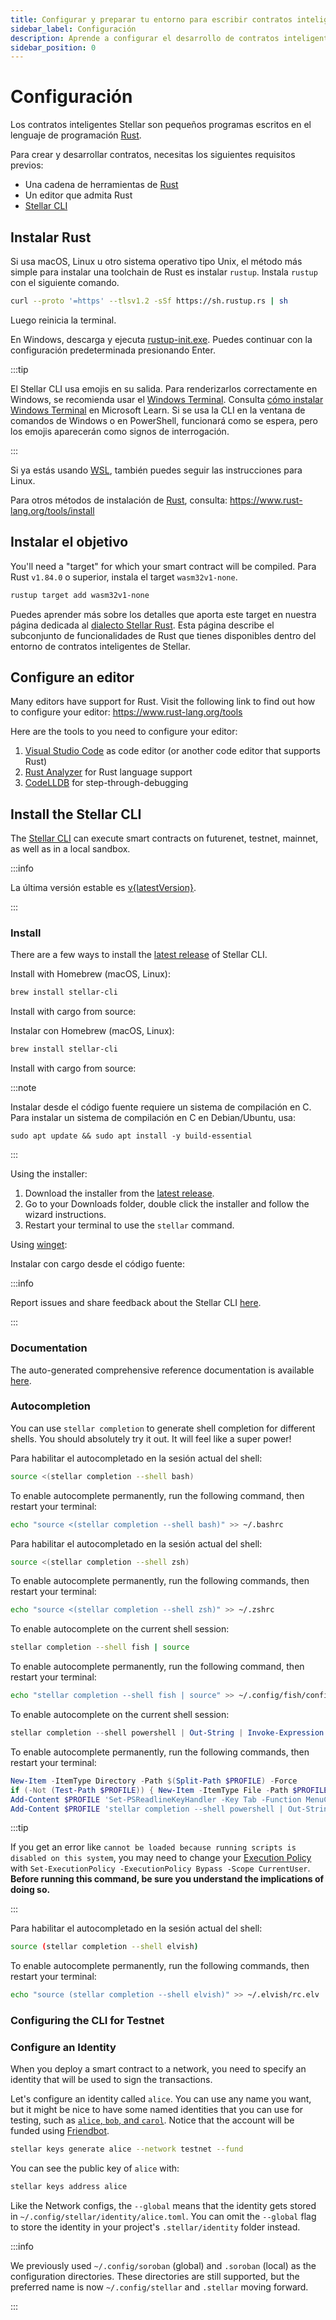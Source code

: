 ```yaml
---
title: Configurar y preparar tu entorno para escribir contratos inteligentes
sidebar_label: Configuración
description: Aprende a configurar el desarrollo de contratos inteligentes Stellar instalando Rust, configurando tu editor y preparando el CLI de Stellar con esta guía paso a paso.
sidebar_position: 0
---
```


# Configuración


Los contratos inteligentes Stellar son pequeños programas escritos en el lenguaje de programación [Rust].

Para crear y desarrollar contratos, necesitas los siguientes requisitos previos:

- Una cadena de herramientas de [Rust]
- Un editor que admita Rust
- [Stellar CLI]

## Instalar Rust

<Tabs groupId="platform" defaultValue={getPlatform()}>
<TabItem value="unix" label="macOS/Linux">

Si usa macOS, Linux u otro sistema operativo tipo Unix, el método más simple para instalar una toolchain de Rust es instalar `rustup`. Instala `rustup` con el siguiente comando.

```sh
curl --proto '=https' --tlsv1.2 -sSf https://sh.rustup.rs | sh
```

Luego reinicia la terminal.

</TabItem>
<TabItem value="windows" label="Windows">

En Windows, descarga y ejecuta [rustup-init.exe](https://static.rust-lang.org/rustup/dist/i686-pc-windows-gnu/rustup-init.exe). Puedes continuar con la configuración predeterminada presionando Enter.

:::tip

El Stellar CLI usa emojis en su salida. Para renderizarlos correctamente en Windows, se recomienda usar el [Windows Terminal](https://learn.microsoft.com/en-us/windows/terminal/). Consulta [cómo instalar Windows Terminal](https://learn.microsoft.com/en-us/windows/terminal/install) en Microsoft Learn. Si se usa la CLI en la ventana de comandos de Windows o en PowerShell, funcionará como se espera, pero los emojis aparecerán como signos de interrogación.

:::

Si ya estás usando [WSL](https://learn.microsoft.com/en-us/windows/wsl/install), también puedes seguir las instrucciones para Linux.

</TabItem>
<TabItem value="other" label="Otro">

Para otros métodos de instalación de [Rust], consulta: https://www.rust-lang.org/tools/install

</TabItem>
</Tabs>

## Instalar el objetivo

You'll need a "target" for which your smart contract will be compiled. Para Rust `v1.84.0` o superior, instala el target `wasm32v1-none`.

```sh
rustup target add wasm32v1-none
```

Puedes aprender más sobre los detalles que aporta este target en nuestra página dedicada al [dialecto Stellar Rust](../../../learn/fundamentals/contract-development/rust-dialect.mdx#limited-webassembly-features). Esta página describe el subconjunto de funcionalidades de Rust que tienes disponibles dentro del entorno de contratos inteligentes de Stellar.

## Configure an editor

Many editors have support for Rust. Visit the following link to find out how to configure your editor: https://www.rust-lang.org/tools

Here are the tools to you need to configure your editor:

1. [Visual Studio Code](https://code.visualstudio.com) as code editor (or another code editor that supports Rust)
2. [Rust Analyzer](https://marketplace.visualstudio.com/items?itemName=rust-lang.rust-analyzer) for Rust language support
3. [CodeLLDB](https://marketplace.visualstudio.com/items?itemName=vadimcn.vscode-lldb) for step-through-debugging

## Install the Stellar CLI

The [Stellar CLI](https://github.com/stellar/stellar-cli) can execute smart contracts on futurenet, testnet, mainnet, as well as in a local sandbox.

:::info

La última versión estable es [v{latestVersion}](https://github.com/stellar/stellar-cli/releases/latest).

:::

### Install

There are a few ways to install the [latest release](https://github.com/stellar/stellar-cli/releases) of Stellar CLI.

<Tabs groupId="platform" defaultValue={getPlatform()}>
<TabItem value="unix" label="macOS">

Install with Homebrew (macOS, Linux):

```sh
brew install stellar-cli
```

Install with cargo from source:

<StellarCliVersion />

</TabItem>
<TabItem value="linux" label="Linux">

Instalar con Homebrew (macOS, Linux):

```sh
brew install stellar-cli
```

Install with cargo from source:

<StellarCliVersion />

:::note

Instalar desde el código fuente requiere un sistema de compilación en C. Para instalar un sistema de compilación en C en Debian/Ubuntu, usa:

```
sudo apt update && sudo apt install -y build-essential
```

:::

</TabItem>
<TabItem value="windows" label="Windows">

Using the installer:

1. Download the installer from the <a href={getStellarCliLatestReleaseUrl()}>latest release</a>.
2. Go to your Downloads folder, double click the installer and follow the wizard instructions.
3. Restart your terminal to use the `stellar` command.

Using [winget](https://learn.microsoft.com/en-us/windows/package-manager/winget/):

<StellarCliWingetVersion />

Instalar con cargo desde el código fuente:

<StellarCliVersion />

</TabItem>
</Tabs>

:::info

Report issues and share feedback about the Stellar CLI [here](https://github.com/stellar/stellar-cli/issues/new/choose).

:::

### Documentation

The auto-generated comprehensive reference documentation is available [here](../../../tools/cli/stellar-cli.mdx).

### Autocompletion

You can use `stellar completion` to generate shell completion for different shells. You should absolutely try it out. It will feel like a super power!

<Tabs id="shell" defaultValue={getShell()}>

<TabItem value="bash" label="Bash">

Para habilitar el autocompletado en la sesión actual del shell:

```sh
source <(stellar completion --shell bash)
```

To enable autocomplete permanently, run the following command, then restart your terminal:

```sh
echo "source <(stellar completion --shell bash)" >> ~/.bashrc
```

</TabItem>

<TabItem value="zsh" label="ZSH">

Para habilitar el autocompletado en la sesión actual del shell:

```sh
source <(stellar completion --shell zsh)
```

To enable autocomplete permanently, run the following commands, then restart your terminal:

```sh
echo "source <(stellar completion --shell zsh)" >> ~/.zshrc
```

</TabItem>

<TabItem value="fish" label="fish">

To enable autocomplete on the current shell session:

```sh
stellar completion --shell fish | source
```

To enable autocomplete permanently, run the following command, then restart your terminal:

```sh
echo "stellar completion --shell fish | source" >> ~/.config/fish/config.fish
```

</TabItem>

<TabItem value="powershell" label="PowerShell">

To enable autocomplete on the current shell session:

```powershell
stellar completion --shell powershell | Out-String | Invoke-Expression
```

To enable autocomplete permanently, run the following commands, then restart your terminal:

```powershell
New-Item -ItemType Directory -Path $(Split-Path $PROFILE) -Force
if (-Not (Test-Path $PROFILE)) { New-Item -ItemType File -Path $PROFILE | Out-Null }
Add-Content $PROFILE 'Set-PSReadlineKeyHandler -Key Tab -Function MenuComplete'
Add-Content $PROFILE 'stellar completion --shell powershell | Out-String | Invoke-Expression'
```

:::tip

If you get an error like `cannot be loaded because running scripts is disabled on this system`, you may need to change your [Execution Policy](https:/go.microsoft.com/fwlink/?LinkID=135170) with `Set-ExecutionPolicy -ExecutionPolicy Bypass -Scope CurrentUser`. **Before running this command, be sure you understand the implications of doing so.**

:::

</TabItem>

<TabItem value="elvish" label="Elvish">

Para habilitar el autocompletado en la sesión actual del shell:

```sh
source (stellar completion --shell elvish)
```

To enable autocomplete permanently, run the following commands, then restart your terminal:

```sh
echo "source (stellar completion --shell elvish)" >> ~/.elvish/rc.elv
```

</TabItem>

</Tabs>

### Configuring the CLI for Testnet

### Configure an Identity

When you deploy a smart contract to a network, you need to specify an identity that will be used to sign the transactions.

Let's configure an identity called `alice`. You can use any name you want, but it might be nice to have some named identities that you can use for testing, such as [`alice`, `bob`, and `carol`](https://en.wikipedia.org/wiki/Alice_and_Bob). Notice that the account will be funded using [Friendbot](../../../learn/fundamentals/networks.mdx#friendbot).

```sh
stellar keys generate alice --network testnet --fund
```

You can see the public key of `alice` with:

```sh
stellar keys address alice
```

Like the Network configs, the `--global` means that the identity gets stored in `~/.config/stellar/identity/alice.toml`. You can omit the `--global` flag to store the identity in your project's `.stellar/identity` folder instead.

:::info

We previously used `~/.config/soroban` (global) and `.soroban` (local) as the configuration directories. These directories are still supported, but the preferred name is now `~/.config/stellar` and `.stellar` moving forward.

:::

[rust]: https://www.rust-lang.org/
[stellar cli]: #install-the-stellar-cli

